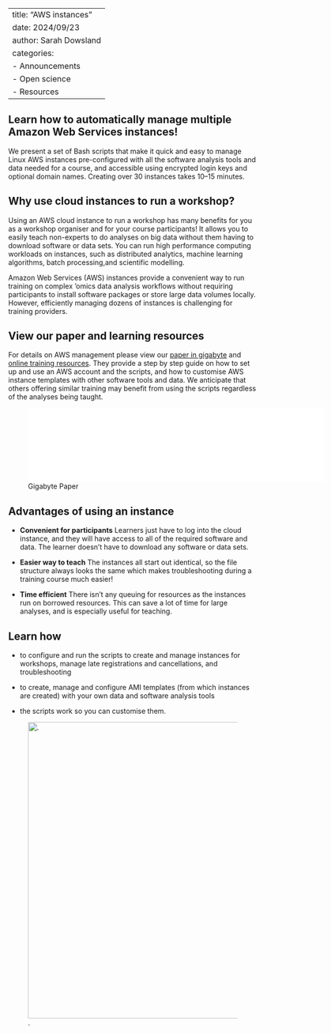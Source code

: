 
---
title: "AWS instances"
date: 2024/09/23
author: Sarah Dowsland
categories:
  - Announcements
  - Open science
  - Resources
---

## Learn how to automatically manage multiple Amazon Web Services instances!

We present a set of Bash scripts that make it quick and easy to manage Linux AWS instances pre-configured with all the software analysis tools and data needed for a course, and accessible using encrypted login keys and optional domain names. Creating over 30 instances takes 10–15 minutes.

## Why use cloud instances to run a workshop?

Using an AWS cloud instance to run a workshop has many benefits for you as a workshop organiser and for your course participants! It allows you to easily teach non-experts to do analyses on big data without them having to download software or data sets. You can run high performance computing workloads on instances, such as distributed analytics, machine learning algorithms, batch processing,and scientific modelling.

Amazon Web Services (AWS) instances provide a convenient way to run training on complex ‘omics data analysis workflows without requiring participants to install software packages or store large data volumes locally. However, efficiently managing dozens of instances is challenging for training providers.

## View our paper and learning resources

For details on AWS management please view our [paper in gigabyte](https://gigabytejournal.com/articles/133) and [online training resources](https://cloud-span.github.io/cloud-admin-guide-v2q/).
They provide a step by step guide on how to set up and use an AWS account and the scripts, and how to customise AWS instance templates with other software tools and data. We anticipate that others offering similar training may benefit from using the scripts regardless of the analyses being taught.

![Gigabyte Paper](gigabyte133.pdf){width=600}

## Advantages of using an instance

-  **Convenient for participants** Learners just have to log into the cloud instance, and they will have access to all of the required software and data. The learner doesn’t have to download any software or data sets.

-  **Easier way to teach** The instances all start out identical, so the file structure always looks the same which makes troubleshooting during a training course much easier!

-  **Time efficient** There isn’t any queuing for resources as the instances run on borrowed resources. This can save a lot of time for large analyses, and is especially useful for teaching.

## Learn how

-  to configure and run the scripts to create and manage instances for workshops, manage late registrations and cancellations, and troubleshooting

-  to create, manage and configure AMI templates (from which instances are created) with your own data and software analysis tools

-  the scripts work so you can customise them.

![.](aws-admin-card-narrow.png){fig-alt="Logo for AWS instances." width="600"} 

